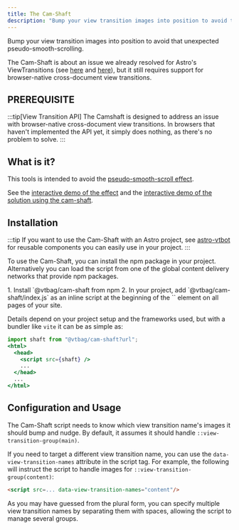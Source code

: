 ```yaml
---
title: The Cam-Shaft
description: "Bump your view transition images into position to avoid that unexpected pseudo-smooth-scrolling."
---
```


<Logo alt="The Cam-Shaft" image={shaft}>

Bump your view transition images into position to avoid that unexpected pseudo-smooth-scrolling.

The Cam-Shaft is about an issue we already resolved for Astro's ViewTransitions (see [here](https://events-3bg.pages.dev/jotter/starlight/inner-workings/transitions/#the-pseudo-scrolling-main-area) and [here](https://events-3bg.pages.dev/library/PageOffset/)), but it still requires support for browser-native cross-document view transitions.

</Logo>

## PREREQUISITE

:::tip[View Transition API]
The Camshaft is designed to address an issue with browser-native cross-document view transitions. In browsers that haven't implemented the API yet, it simply does nothing, as there's no problem to solve.
:::


## What is it?

This tools is intended to avoid the [pseudo-smooth-scroll effect](/tips/pseudo-smooth-scrolling/).

See the [interactive demo of the effect](/shaft-demo/1/) and the [interactive demo of the solution using the cam-shaft](/shaft-demo2/1/).


## Installation
:::tip
If you want to use the Cam-Shaft with an Astro project, see [astro-vtbot](https://events-3bg.pages.dev/library/CamShaft/) for reusable components you can easily use in your project.
:::

To use the Cam-Shaft, you can install the npm package in your project. Alternatively you can load the script from one of the global content delivery networks that provide npm packages.

<Steps>
1. Install `@vtbag/cam-shaft from npm
2. In your project, add `@vtbag/cam-shaft/index.js` as an inline script at the beginning of the `<head>` element on all pages of your site.
</Steps>

Details depend on your project setup and the frameworks used, but with a bundler like `vite` it can be as simple as:

```jsx
import shaft from "@vtbag/cam-shaft?url";
<html>
  <head>
    <script src={shaft} />
    ...
  </head>
  ...
</html>
```

## Configuration and Usage

The Cam-Shaft script needs to know which view transition name's images it should bump and nudge. By default, it assumes it should handle `::view-transition-group(main)`.

If you need to target a different view transition name, you can use the `data-view-transition-names` attribute in the script tag. For example, the following will instruct the script to handle images for `::view-transition-group(content)`:

```html
<script src=... data-view-transition-names="content"/>
```

As you may have guessed from the plural form, you can specify multiple view transition names by separating them with spaces, allowing the script to manage several groups.


